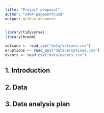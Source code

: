 ```yaml
---
title: "Project proposal"
author: "x404-pagenotfound"
output: github_document
---
```


```r
library(tidyverse)
library(broom)
```

```r
volcano <- read_csv("data/volcano.csv")
eruptions <- read_csv("data/eruptions.csv")
events <- read_csv("data/events.csv")

```


## 1. Introduction



## 2. Data



## 3. Data analysis plan



